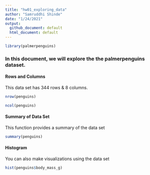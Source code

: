 ```yaml
---
title: "hw01_exploring_data"
author: "Samruddhi Shinde"
date: "1/24/2021"
output:
  github_document: default
  html_document: default
---
```


```r
library(palmerpenguins)
```

### In this document, we will explore the the palmerpenguins dataset.

#### Rows and Columns

This data set has 344 rows & 8 columns.

```r
nrow(penguins)
```
```r
ncol(penguins)
```

#### Summary of Data Set

This function provides a summary of the data set
```r
summary(penguins)
```

#### Histogram

You can also make visualizations using the data set
```r
hist(penguins$body_mass_g)
```

